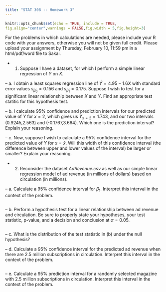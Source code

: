 ---
title: "STAT 308 -- Homework 3"
---

```{r setup, include=FALSE}
knitr::opts_chunk$set(echo = TRUE, include = TRUE,
fig.align="center",warnings = FALSE,fig.width = 5,fig.height=3)
```

For the problems in which calculations are needed, please include your R code with your answers, otherwise you will not be given full credit.  Please upload your assignment by Thursday, February 10, 11:59 pm in a html/pdf/word file to Sakai.

- 1. Suppose I have a dataset, for which I perform a simple linear regression of $Y$ on $X$.

-- a. I obtain a least squares regression line of $\hat{Y} = 4.95 - 1.6X$ with standard error values $s_{\hat{\beta}_0} = 0.156$ and $s_{\hat{\beta}_1} = 0.175$.  Suppose I wish to test for a significant linear relationship between $X$ and $Y$.  Find an appropriate test statitic for this hypothesis test.

-- b. I calculate 95% confidence and prediction intervals for our predicted value of $Y$ for $x = 2$, which gives us $\hat{Y}_{x=2} = 1.743$, and our two intervals (0.9245,2.563) and (-0.1767,3.664).  Which one is the prediction interval?  Explain your reasoning.

-- c. Now, suppose I wish to calculate a 95% confidence interval for the predicted value of $Y$ for $x = \bar{x}$.  Will this width of this confidence interval (the difference between upper and lower values of the interval) be larger or smaller?  Explain your reasoning.

- 2. Reconsider the dataset *AdRevenue.csv* as well as our simple linear regression model of ad revenue (in millions of dollars) based on circulation (in millions).

-- a. Calculate a 95% confidence interval for $\beta_1$.  Interpret this interval in the context of the problem.  
```{r}
```

-- b. Perform a hypothesis test for a linear relationship between ad revenue and circulation.  Be sure to properly state your hypotheses, your test statistic, p-value, and a decision and conclusion at $\alpha = 0.05$.
```{r}
```

-- c. What is the distribution of the test statistic in (b) under the null hypothesis?

-- d. Calculate a 95% confidence interval for the predicted ad revenue when there are 2.5 million subscriptions in circulation.  Interpret this interval in the context of the problem.
```{r}
```

-- e. Calculate a 95% prediction interval for a randomly selected magazine with 2.5 million subscriptions in circulation.  Interpret this interval in the context of the problem.
```{r}
```
